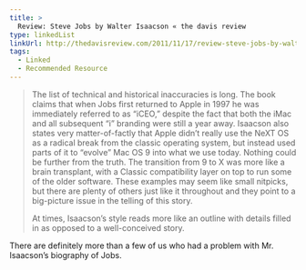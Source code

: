 ```yaml
---
title: >
  Review: Steve Jobs by Walter Isaacson « the davis review
type: linkedList
linkUrl: http://thedavisreview.com/2011/11/17/review-steve-jobs-by-walter-isaacson/
tags:
  - Linked
  - Recommended Resource
---
```


> The list of technical and historical inaccuracies is long. The book claims that when Jobs first returned to Apple in 1997 he was immediately referred to as “iCEO,” despite the fact that both the iMac and all subsequent “i” branding were still a year away. Isaacson also states very matter-of-factly that Apple didn’t really use the NeXT OS as a radical break from the classic operating system, but instead used parts of it to “evolve” Mac OS 9 into what we use today. Nothing could be further from the truth. The transition from 9 to X was more like a brain transplant, with a Classic compatibility layer on top to run some of the older software. These examples may seem like small nitpicks, but there are plenty of others just like it throughout and they point to a big-picture issue in the telling of this story.
> 
> At times, Isaacson’s style reads more like an outline with details filled in as opposed to a well-conceived story.

There are definitely more than a few of us who had a problem with Mr. Isaacson’s biography of Jobs.
